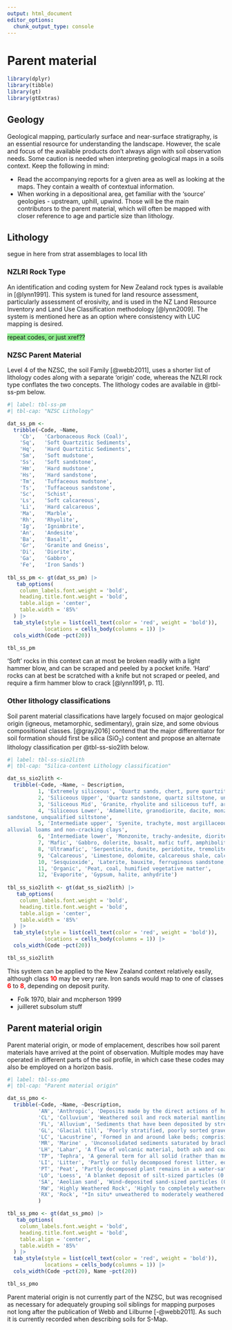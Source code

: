 ```yaml
---
output: html_document
editor_options: 
  chunk_output_type: console
---
```


# Parent material

```r
library(dplyr)
library(tibble)
library(gt)
library(gtExtras)
```

## Geology

Geological mapping, particularly surface and near-surface stratigraphy, is an essential resource for understanding the landscape. However, the scale and focus of the available products don't always align with soil observation needs. Some caution is needed when interpreting geological maps in a soils context. Keep the following in mind:

-   Read the accompanying reports for a given area as well as looking at the maps. They contain a wealth of contextual information.
-   When working in a depositional area, get familiar with the 'source' geologies - upstream, uphill, upwind. Those will be the main contributors to the parent material, which will often be mapped with closer reference to age and particle size than lithology.

## Lithology

segue in here from strat assemblages to local lith

### NZLRI Rock Type

An identification and coding system for New Zealand rock types is available in [@lynn1991]. This system is tuned for land resource assessment, particularly assessment of erosivity, and is used in the NZ Land Resource Inventory and Land Use Classification methodology [@lynn2009]. The system is mentioned here as an option where consistency with LUC mapping is desired.

[repeat codes, or just xref??]{style="background-color: lightgreen"}

### NZSC Parent Material {#sec-ss-pmat}

Level 4 of the NZSC, the soil Family [@webb2011], uses a shorter list of lithology codes along with a separate 'origin' code, whereas the NZLRI rock type conflates the two concepts. The lithology codes are available in @tbl-ss-pm below.

```r
#| label: tbl-ss-pm
#| tbl-cap: "NZSC Lithology"

dat_ss_pm <-
  tribble(~Code, ~Name,
    'Cb',	'Carbonaceous Rock (Coal)',
    'Sq',	'Soft Quartzitic Sediments',
    'Hq',	'Hard Quartzitic Sediments',
    'Sm',	'Soft mudstone',
    'Ss',	'Soft sandstone',
    'Hm',	'Hard mudstone',
    'Hs',	'Hard sandstone',
    'Tm',	'Tuffaceous mudstone',
    'Ts',	'Tuffaceous sandstone',
    'Sc',	'Schist',
    'Ls',	'Soft calcareous',
    'Li',	'Hard calcareous',
    'Ma',	'Marble',
    'Rh',	'Rhyolite',
    'Ig',	'Ignimbrite',
    'An',	'Andesite',
    'Ba',	'Basalt',
    'Gr',	'Granite and Gneiss',
    'Di',	'Diorite',
    'Ga',	'Gabbro',
    'Fe',	'Iron Sands')
      
tbl_ss_pm <- gt(dat_ss_pm) |>
   tab_options(
    column_labels.font.weight = 'bold', 
    heading.title.font.weight = 'bold',
    table.align = 'center',
    table.width = '85%'
  ) |>
  tab_style(style = list(cell_text(color = 'red', weight = 'bold')),
            locations = cells_body(columns = 1)) |>
  cols_width(Code ~pct(20))

tbl_ss_pm

```

::: callout-note
'Soft' rocks in this context can at most be broken readily with a light hammer blow, and can be scraped and peeled by a pocket knife. 'Hard' rocks can at best be scratched with a knife but not scraped or peeled, and require a firm hammer blow to crack [@lynn1991, p. 11].
:::

### Other lithology classifications

Soil parent material classifications have largely focused on major geological origin (igneous, metamorphic, sedimentary), grain size, and some obvious compositional classes. [@gray2016] contend that the major differentiator for soil formation should first be silica (SiO~2~) content and propose an alternate lithology classification per @tbl-ss-sio2lith below.

```r
#| label: tbl-ss-sio2lith
#| tbl-cap: "Silica-content Lithology classification"

dat_ss_sio2lith <-
  tribble(~Code, ~Name, ~ Description,
          1, 'Extremely siliceous', 'Quartz sands, chert, pure quartzite, jasper, quartz reefs, silicified rocks',
          2, 'Siliceous Upper', 'Quartz sandstone, quartz siltstone, unqualified quartzite and alluvial sands',
          3, 'Siliceous Mid', 'Granite, rhyolite and siliceous tuff, arkose sandstone, most unqualified sandstone',
          4, 'Siliceous Lower', 'Adamellite, granodiorite, dacite, monzogranite, siliceous/ intermediate tuff, most greywacke & lithic
sandstone, unqualified siltstone',
          5, 'Intermediate upper', 'Syenite, trachyte, most argillaceous rocks (mudstone, claystone, shale, slate, phyllite and schist),
alluvial loams and non-cracking clays',
          6, 'Intermediate lower', 'Monzonite, trachy-andesite, diorite, andesite, intermediate tuff, alluvial cracking clays (not black)',
          7, 'Mafic', 'Gabbro, dolerite, basalt, mafic tuff, amphibolite, alluvial black cracking clays',
          8, 'Ultramafic', 'Serpentinite, dunite, peridotite, tremolite-chlorite-talc schists',
          9, 'Calcareous', 'Limestone, dolomite, calcareous shale, calcareous sands',
          10, 'Sesquioxide', 'Laterite, bauxite, ferruginous sandstone, ironstone',
          11, 'Organic', 'Peat, coal, humified vegetative matter',
          12, 'Evaporite', 'Gypsum, halite, anhydrite')
        
tbl_ss_sio2lith <- gt(dat_ss_sio2lith) |>
   tab_options(
    column_labels.font.weight = 'bold', 
    heading.title.font.weight = 'bold',
    table.align = 'center',
    table.width = '85%'
  ) |>
  tab_style(style = list(cell_text(color = 'red', weight = 'bold')),
            locations = cells_body(columns = 1)) |>
  cols_width(Code ~pct(20))

tbl_ss_sio2lith
```

This system can be applied to the New Zealand context relatively easily, although class [**10**]{style="color: red"} may be very rare. Iron sands would map to one of classes [**6**]{style="color: red"} to [**8**]{style="color: red"}, depending on deposit purity.

-   Folk 1970, blair and mcpherson 1999
-   juilleret subsolum stuff

## Parent material origin

Parent material origin, or mode of emplacement, describes how soil parent materials have arrived at the point of observation. Multiple modes may have operated in different parts of the soil profile, in which case these codes may also be employed on a horizon basis.

```r
#| label: tbl-ss-pmo
#| tbl-cap: "Parent material origin"

dat_ss_pmo <-
  tribble(~Code, ~Name, ~Description,
          'AN', 'Anthropic', 'Deposits made by the direct actions of humans, including truncation, mixing, or deposition.',
          'CL', 'Colluvium', 'Weathered soil and rock material mantling slopes that has been transported primarily by gravity and sheet wash.',
          'FL', 'Alluvium', 'Sediments that have been deposited by streams, rivers and other running water.',
          'GL', 'Glacial till', 'Poorly stratified, poorly sorted gravel, sand and mud, surface or near-surface deposits resulting from the transportation by and deposition from ice or meltwater from beneath or in close proximity to glacial ice.',
          'LC', 'Lacustrine', 'Formed in and around lake beds; comprising extremely fine sediment deposited under very low-flow freshwater conditions.',
          'MR', 'Marine' , 'Unconsolidated sediments saturated by brackish or saline water.',
          'LH', 'Lahar', 'A flow of volcanic material, both ash and coarser products, mixed with water; often caused by the spilling over of a crater lake. Also used to describe the mounds formed on volcanic ring-plains where lahars stop.',
          'TP', 'Tephra', 'A general term for all solid (rather than molten) materials ejected from a volcano during an eruption: includes boulders, lapilli and ash.',
          'LI', 'Litter', 'Partly or fully decomposed forest litter, equal to or greater than 30 cm depth that is **not** almost continually saturated in the natural state (**F** and **H** horizons).',
          'PT', 'Peat', 'Partly decomposed plant remains in a water-saturated environment, such as a bog',
          'LO', 'Loess', 'A blanket deposit of silt-sized particles (0.002--0.06 mm diameter); usually carried by wind from dry riverbeds or outwash plains during glacial and post-glacial periods.',
          'SA', 'Aeolian sand', 'Wind-deposited sand-sized particles (0.05--2.0 mm diameter), i.e. dune sand.',
          'RW', 'Highly Weathered Rock', 'Highly to completely weathered rock, formed in place by chemical weathering.',
          'RX', 'Rock', '*In situ* unweathered to moderately weathered lithified geologic material comprising one or more minerals showing rock structure.'
          )

tbl_ss_pmo <- gt(dat_ss_pmo) |>
   tab_options(
    column_labels.font.weight = 'bold', 
    heading.title.font.weight = 'bold',
    table.align = 'center',
    table.width = '85%'
  ) |>
  tab_style(style = list(cell_text(color = 'red', weight = 'bold')),
            locations = cells_body(columns = 1)) |>
  cols_width(Code ~pct(20), Name ~pct(20))

tbl_ss_pmo
```

Parent material origin is not currently part of the NZSC, but was recognised as necessary for adequately grouping soil siblings for mapping purposes not long after the publication of Webb and Lilburne [-@webb2011]. As such it is currently recorded when describing soils for S-Map.

